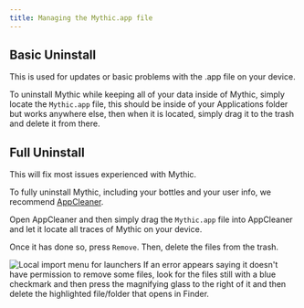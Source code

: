 ```yaml
---
title: Managing the Mythic.app file
---
```



## Basic Uninstall

This is used for updates or basic problems with the .app file on your device.

To uninstall Mythic while keeping all of your data inside of Mythic, simply locate the `Mythic.app` file, this should be inside of your Applications folder but works anywhere else, then when it is located, simply drag it to the trash and delete it from there.

## Full Uninstall

This will fix most issues experienced with Mythic.

To fully uninstall Mythic, including your bottles and your user info, we recommend [AppCleaner](https://freemacsoft.net/appcleaner/).

Open AppCleaner and then simply drag the `Mythic.app` file into AppCleaner and let it locate all traces of Mythic on your device.

Once it has done so, press `Remove`. Then, delete the files from the trash.

<Image
  alt="Local import menu for launchers"
  src="/appcleanererror.webp"
  width={750}
  height={750}
/>
If an error appears saying it doesn't have permission to remove some files, look
for the files still with a blue checkmark and then press the magnifying glass to
the right of it and then delete the highlighted file/folder that opens in Finder.
